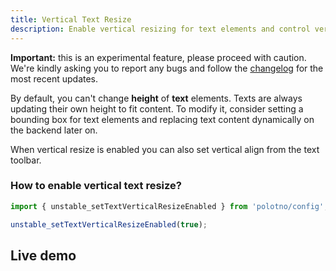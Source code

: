```yaml
---
title: Vertical Text Resize
description: Enable vertical resizing for text elements and control vertical alignment
---
```


**Important:** this is an experimental feature, please proceed with caution. We're kindly asking you to report any bugs and follow the [changelog](https://community.polotno.com/c/changelog) for the most recent updates.

By default, you can't change **height** of **text** elements. Texts are always updating their own height to fit content. To modify it, consider setting a bounding box for text elements and replacing text content dynamically on the backend later on.

When vertical resize is enabled you can also set vertical align from the text toolbar.

### How to enable vertical text resize?

```ts
import { unstable_setTextVerticalResizeEnabled } from 'polotno/config';

unstable_setTextVerticalResizeEnabled(true);
```

## Live demo

<Sandbox github="polotno-project/polotno-site/tree/source/examples/polotno-vertical-text-resize" />


